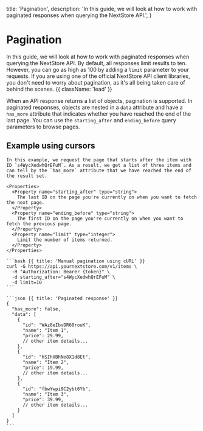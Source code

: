   title: 'Pagination',
  description:
    'In this guide, we will look at how to work with paginated responses when querying the NextStore API.',
}

# Pagination

In this guide, we will look at how to work with paginated responses when querying the NextStore API. By default, all responses limit results to ten. However, you can go as high as 100 by adding a `limit` parameter to your requests. If you are using one of the official NextStore API client libraries, you don't need to worry about pagination, as it's all being taken care of behind the scenes. {{ className: 'lead' }}

When an API response returns a list of objects, pagination is supported. In paginated responses, objects are nested in a `data` attribute and have a `has_more` attribute that indicates whether you have reached the end of the last page. You can use the `starting_after` and `ending_before` query parameters to browse pages.

## Example using cursors

<Row>
  <Col>

    In this example, we request the page that starts after the item with ID `s4WycXedwhQrEFuM`. As a result, we get a list of three items and can tell by the `has_more` attribute that we have reached the end of the result set.

    <Properties>
      <Property name="starting_after" type="string">
        The last ID on the page you're currently on when you want to fetch the next page.
      </Property>
      <Property name="ending_before" type="string">
        The first ID on the page you're currently on when you want to fetch the previous page.
      </Property>
      <Property name="limit" type="integer">
        Limit the number of items returned.
      </Property>
    </Properties>

  </Col>
  <Col>

    ```bash {{ title: 'Manual pagination using cURL' }}
    curl -G https://api.yournextstore.com/v1/items \
      -H "Authorization: Bearer {token}" \
      -d starting_after="s4WycXedwhQrEFuM" \
      -d limit=10
    ```

    ```json {{ title: 'Paginated response' }}
    {
      "has_more": false,
      "data": [
        {
          "id": "WAz8eIbvDR60rouK",
          "name": "Item 1",
          "price": 29.99,
          // other item details...
        },
        {
          "id": "hSIhXBhNe8X1d8Et",
          "name": "Item 2",
          "price": 19.99,
          // other item details...
        },
        {
          "id": "fbwYwpi9C2ybt6Yb",
          "name": "Item 3",
          "price": 39.99,
          // other item details...
        }
      ]
    }
    ```

  </Col>
</Row>
